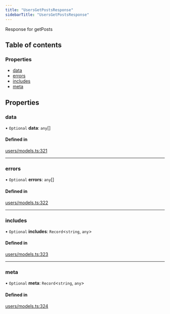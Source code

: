 ```yaml
---
title: "UsersGetPostsResponse"
sidebarTitle: "UsersGetPostsResponse"
---
```


Response for getPosts

## Table of contents

### Properties

- [data](/xdks/typescript/reference/interfaces/UsersGetPostsResponse#data)
- [errors](/xdks/typescript/reference/interfaces/UsersGetPostsResponse#errors)
- [includes](/xdks/typescript/reference/interfaces/UsersGetPostsResponse#includes)
- [meta](/xdks/typescript/reference/interfaces/UsersGetPostsResponse#meta)

## Properties

### data

• `Optional` **data**: `any`[]

#### Defined in

[users/models.ts:321](https://github.com/xdevplatform/xdk/blob/298ca9350d035e40e7c8ee0753c50052819a41e2/xdk/typescript/src/users/models.ts#L321)

___

### errors

• `Optional` **errors**: `any`[]

#### Defined in

[users/models.ts:322](https://github.com/xdevplatform/xdk/blob/298ca9350d035e40e7c8ee0753c50052819a41e2/xdk/typescript/src/users/models.ts#L322)

___

### includes

• `Optional` **includes**: `Record`\<`string`, `any`\>

#### Defined in

[users/models.ts:323](https://github.com/xdevplatform/xdk/blob/298ca9350d035e40e7c8ee0753c50052819a41e2/xdk/typescript/src/users/models.ts#L323)

___

### meta

• `Optional` **meta**: `Record`\<`string`, `any`\>

#### Defined in

[users/models.ts:324](https://github.com/xdevplatform/xdk/blob/298ca9350d035e40e7c8ee0753c50052819a41e2/xdk/typescript/src/users/models.ts#L324)

